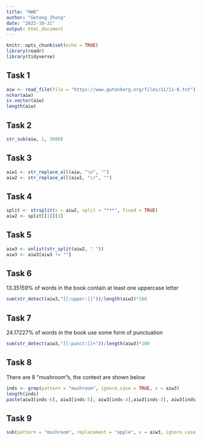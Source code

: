 ---
title: "HW8"
author: "Getong Zhong"
date: "2022-10-31"
output: html_document
---

```{r setup, include=FALSE}
knitr::opts_chunk$set(echo = TRUE)
library(readr)
library(tidyverse)
```

## Task 1 
```{r}
aiw <- read_file(file = "https://www.gutenberg.org/files/11/11-0.txt")
nchar(aiw)
is.vector(aiw)
length(aiw)
```

## Task 2
```{r}
str_sub(aiw, 1, 3000)
```

## Task 3
```{r}
aiw1 <- str_replace_all(aiw, "\n", "")
aiw2 <- str_replace_all(aiw1, "\r", "")

```

## Task 4
```{r}
split <- strsplit(x = aiw2, split = "***", fixed = TRUE)
aiw2 <- split[[1]][3]

```

## Task 5
```{r}
aiw3 <- unlist(str_split(aiw2, " "))
aiw3 <- aiw3[aiw3 != ""]
```

## Task 6
13.35159% of words in the book contain at least one uppercase letter
```{r}
sum(str_detect(aiw3,"[[:upper:]]"))/length(aiw3)*100
```

## Task 7
24.17227% of words in the book use some form of punctuation
```{r}

sum(str_detect(aiw3,"[[:punct:]]+"))/length(aiw3)*100
```

## Task 8
There are 8 "mushroom"s, the context are shown below
```{r}
inds <- grep(pattern = "mushroom", ignore.case = TRUE, x = aiw3)
length(inds)
paste(aiw3[inds-6], aiw3[inds-5], aiw3[inds-4],aiw3[inds-3], aiw3[inds-2],aiw3[inds-1], aiw3[inds], aiw3[inds+1],aiw3[inds+2],aiw3[inds+3],aiw3[inds+4],aiw3[inds+5],aiw3[inds+6], sep = ' ', collapse = " // ")
```

## Task 9
```{r}

sub(pattern = "mushroom", replacement = "apple", x = aiw3, ignore.case = TRUE)

```